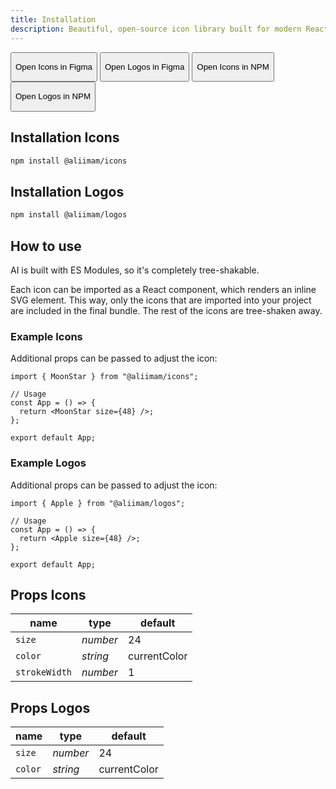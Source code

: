 ```yaml
---
title: Installation
description: Beautiful, open-source icon library built for modern React and Tailwind apps.
---
```


<div className="flex flex-wrap gap-2">
  <Link
    target="_blank"
    href={"https://www.figma.com/community/file/1553397064284560809/ai-icons"}
  >
    <Button variant={"outline"} className="w-full">
      <Figma /> <p> Open Icons in Figma</p>
    </Button>
  </Link>
  <Link
    target="_blank"
    href={"https://www.figma.com/community/file/1553761057642972203/ai-logos"}
  >
    <Button variant={"outline"} className="w-full">
      <Figma /> <p> Open Logos in Figma</p>
    </Button>
  </Link>
  <Link
    target="_blank"
    href={"https://www.npmjs.com/package/@aliimam/icons"}
  >
    <Button variant={"outline"} className="w-full">
       <p> Open Icons in NPM</p>
    </Button>
  </Link>
  <Link
    target="_blank"
    href={"https://www.npmjs.com/package/@aliimam/logos"}
  >
    <Button variant={"outline"} className="w-full">
       <p> Open Logos in NPM</p>
    </Button>
  </Link>
</div>

## Installation Icons

```sh [npm]
npm install @aliimam/icons
```

## Installation Logos

```sh [npm]
npm install @aliimam/logos
```

## How to use

AI is built with ES Modules, so it's completely tree-shakable.

Each icon can be imported as a React component, which renders an inline SVG element. This way, only the icons that are imported into your project are included in the final bundle. The rest of the icons are tree-shaken away.

### Example Icons

Additional props can be passed to adjust the icon:

```tsx
import { MoonStar } from "@aliimam/icons";

// Usage
const App = () => {
  return <MoonStar size={48} />;
};

export default App;
```


<div className="flex gap-3 flex-wrap">
  <div className="w-60 h-60 flex justify-center items-center mt-6 rounded-2xl p-3 bg-code">
    <MoonStar size={64} />
  </div>
  <div className="w-60 h-60 flex justify-center items-center mt-6 rounded-2xl p-3 bg-code">
    <Award className="text-blue-500" strokeWidth={0.5} size={96} />
  </div>
  <div className="w-60 h-60 flex justify-center items-center mt-6 rounded-2xl p-3 bg-code">
    <Cog strokeWidth={2} size={64} />
  </div>
</div>

### Example Logos

Additional props can be passed to adjust the icon:

```tsx
import { Apple } from "@aliimam/logos";

// Usage
const App = () => {
  return <Apple size={48} />;
};

export default App;
```


<div className="flex gap-3 flex-wrap">
  <div className="w-60 h-60 flex justify-center items-center mt-6 rounded-2xl p-3 bg-code">
    <Apple size={64} />
  </div>
  <div className="w-60 h-60 flex justify-center items-center mt-6 rounded-2xl p-3 bg-code">
    <Nike className="text-red-500" size={96} />
  </div>
  <div className="w-60 h-60 flex justify-center items-center mt-6 rounded-2xl p-3 bg-code">
    <Vercel strokeWidth={2} size={64} />
  </div>
</div>

## Props Icons

| name          | type     | default      |
| ------------- | -------- | ------------ |
| `size`        | _number_ | 24           |
| `color`       | _string_ | currentColor |
| `strokeWidth` | _number_ | 1            |

## Props Logos

| name    | type     | default      |
| ------- | -------- | ------------ |
| `size`  | _number_ | 24           |
| `color` | _string_ | currentColor |
